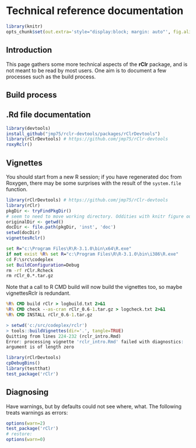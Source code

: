 <!--
%\VignetteEngine{knitr}
%\VignetteIndexEntry{Technical reference documentation}
-->

Technical reference documentation
=======================================

```r
library(knitr)
opts_chunk$set(out.extra='style="display:block; margin: auto"', fig.align="center")
```

Introduction
------------

This page gathers some more technical aspects of the **rClr** package, and is not meant to be read by most users.
One aim is to document a few processes such as the build process.

Build process
----------------------------

## .Rd file documentation
```r
library(devtools)
install_github("jmp75/rclr-devtools/packages/rClrDevtools")
library(rClrDevtools) # https://github.com/jmp75/rClr-devtools
roxyRclr()
```

## Vignettes
You should start from a new R session; if you have regenerated doc from Roxygen, there may be some surprises with the result of the `system.file` function.

```r
library(rClrDevtools) # https://github.com/jmp75/rClr-devtools
library(rClr)
pkgDir <- tryFindPkgDir()
# seem to need to move working directory. Oddities with knitr figure output otherwise
originalDir <- getwd()
docDir <- file.path(pkgDir, 'inst', 'doc')
setwd(docDir)
vignettesRclr()
```

```cmd
set R="c:\Program Files\R\R-3.1.0\bin\x64\R.exe"
if not exist %R% set R="c:\Program Files\R\R-3.1.0\bin\i386\R.exe"
cd F:\src\codeplex
set BuildConfiguration=Debug
rm -rf rClr.Rcheck
rm rClr_0.*.tar.gz
```

Note that a call to R CMD build will now build the vignettes too, so maybe vignettesRclr is redundant.

```cmd
%R% CMD build rClr > logbuild.txt 2>&1
%R% CMD check --as-cran rClr_0.6-1.tar.gz > logcheck.txt 2>&1
%R% CMD INSTALL rClr_0.6-1.tar.gz
```


```r
> setwd('c:/src/codeplex/rclr')
> tools::buildVignettes(dir='.', tangle=TRUE)
Quitting from lines 224-232 (rclr_intro.Rmd) 
Error: processing vignette 'rclr_intro.Rmd' failed with diagnostics:
argument is of length zero
```

```r
library(rClrDevtools) 
cpDebugBins()
library(testthat)
test_package('rClr')
```

Diagnosing
---------------

Have warnings, but by defaults could not see where, what. The following treats warnings as errors:
```r
options(warn=2)
test_package('rClr')
# restore:
options(warn=0)
```